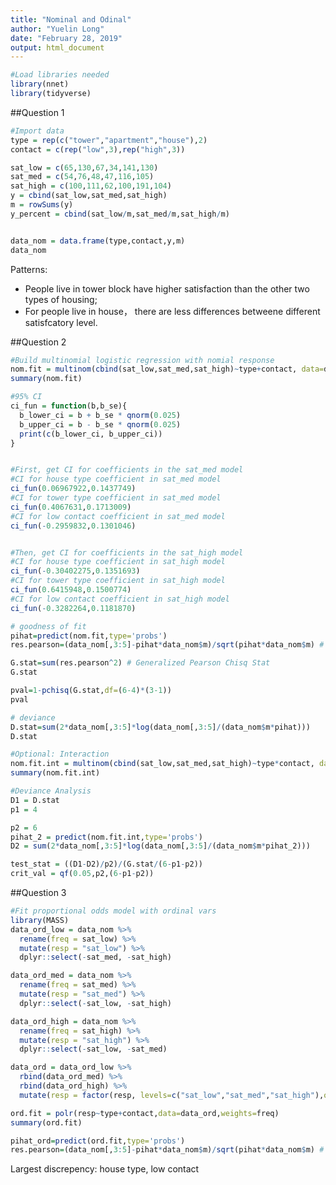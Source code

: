 ```yaml
---
title: "Nominal and Odinal"
author: "Yuelin Long"
date: "February 28, 2019"
output: html_document
---
```


```r
#Load libraries needed
library(nnet)
library(tidyverse)
```



##Question 1
```r
#Import data
type = rep(c("tower","apartment","house"),2)
contact = c(rep("low",3),rep("high",3))

sat_low = c(65,130,67,34,141,130)
sat_med = c(54,76,48,47,116,105)
sat_high = c(100,111,62,100,191,104)
y = cbind(sat_low,sat_med,sat_high)
m = rowSums(y)
y_percent = cbind(sat_low/m,sat_med/m,sat_high/m)


data_nom = data.frame(type,contact,y,m)
data_nom

```

Patterns:

+ People live in tower block have higher satisfaction than the other two types of housing;
+ For people live in house， there are less differences betweene different satisfcatory level.


##Question 2

```r
#Build multinomial logistic regression with nomial response
nom.fit = multinom(cbind(sat_low,sat_med,sat_high)~type+contact, data=data_nom)
summary(nom.fit)
```


```r
#95% CI
ci_fun = function(b,b_se){
  b_lower_ci = b + b_se * qnorm(0.025)
  b_upper_ci = b - b_se * qnorm(0.025)
  print(c(b_lower_ci, b_upper_ci))
}


#First, get CI for coefficients in the sat_med model
#CI for house type coefficient in sat_med model
ci_fun(0.06967922,0.1437749)
#CI for tower type coefficient in sat_med model
ci_fun(0.4067631,0.1713009)
#CI for low contact coefficient in sat_med model
ci_fun(-0.2959832,0.1301046)


#Then, get CI for coefficients in the sat_high model
#CI for house type coefficient in sat_high model
ci_fun(-0.30402275,0.1351693)
#CI for tower type coefficient in sat_high model
ci_fun(0.6415948,0.1500774)
#CI for low contact coefficient in sat_high model
ci_fun(-0.3282264,0.1181870)
```


```r
# goodness of fit
pihat=predict(nom.fit,type='probs') 
res.pearson=(data_nom[,3:5]-pihat*data_nom$m)/sqrt(pihat*data_nom$m) # pearson residuals 

G.stat=sum(res.pearson^2) # Generalized Pearson Chisq Stat
G.stat

pval=1-pchisq(G.stat,df=(6-4)*(3-1))
pval

# deviance
D.stat=sum(2*data_nom[,3:5]*log(data_nom[,3:5]/(data_nom$m*pihat)))
D.stat
```



```r
#Optional: Interaction
nom.fit.int = multinom(cbind(sat_low,sat_med,sat_high)~type*contact, data=data_nom)
summary(nom.fit.int)

#Deviance Analysis
D1 = D.stat
p1 = 4

p2 = 6
pihat_2 = predict(nom.fit.int,type='probs') 
D2 = sum(2*data_nom[,3:5]*log(data_nom[,3:5]/(data_nom$m*pihat_2)))

test_stat = ((D1-D2)/p2)/(G.stat/(6-p1-p2))
crit_val = qf(0.05,p2,(6-p1-p2))
```

##Question 3
```r
#Fit proportional odds model with ordinal vars
library(MASS)
data_ord_low = data_nom %>% 
  rename(freq = sat_low) %>% 
  mutate(resp = "sat_low") %>% 
  dplyr::select(-sat_med, -sat_high)

data_ord_med = data_nom %>% 
  rename(freq = sat_med) %>% 
  mutate(resp = "sat_med") %>% 
  dplyr::select(-sat_low, -sat_high)

data_ord_high = data_nom %>% 
  rename(freq = sat_high) %>% 
  mutate(resp = "sat_high") %>% 
  dplyr::select(-sat_low, -sat_med)

data_ord = data_ord_low %>% 
  rbind(data_ord_med) %>% 
  rbind(data_ord_high) %>% 
  mutate(resp = factor(resp, levels=c("sat_low","sat_med","sat_high"),ordered=T))

ord.fit = polr(resp~type+contact,data=data_ord,weights=freq)
summary(ord.fit)
```



```r
pihat_ord=predict(ord.fit,type='probs') 
res.pearson=(data_nom[,3:5]-pihat*data_nom$m)/sqrt(pihat*data_nom$m) # pearson residuals 
```

Largest discrepency: house type, low contact
